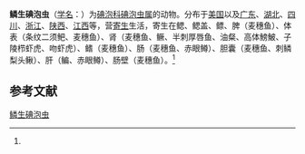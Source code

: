 {{Speciesbox
| name = 鳞生碘泡虫
| status = 
| status_system = 
| image = 
| genus = Myxobolus
| species = squamosus
| authority = (Kudo, 1934)<ref name='id9443'>{{cite web| url =http://www.bioinfo.cn/db05/BjdwSpecies.php?action=view&id=9443| title =鳞生碘泡虫| work =《中国动物物种编目数据库》| publisher =中国科学院微生物研究所| author =中国科学院动物研究所| accessdate =2009-04-16| deadurl =yes| archiveurl =https://web.archive.org/web/20160305033920/http://www.bioinfo.cn/db05/BjdwSpecies.php?action=view&id=9443| archivedate =2016-03-05}}</ref>
}}

'''鳞生碘泡虫'''（[[学名|学名]]：{{lang|la|''Myxobolus squamosus''}}）为[[碘泡科|碘泡科]][[碘泡虫属|碘泡虫属]]的动物。分布于[[美国|美国]]以及[[广东|广东]]、[[湖北|湖北]]、[[四川|四川]]、[[浙江|浙江]]、[[陕西|陕西]]、[[江西|江西]]等，营[[寄生|寄生]]生活，寄生在鳃、鳃盖、鳔、脾（麦穗鱼）、体表（条纹二须鲃、麦穗鱼）、肾（麦穗鱼、鳜、半刺厚唇鱼、油粲、高体鰟鮍、子陵栉虾虎、吻虾虎）、鳍（麦穗鱼）、肠（麦穗鱼、赤眼鳟）、胆囊（麦穗鱼、刺鳞梨头鳅）、肝（鳊、赤眼鳟）、肠壁（麦穗鱼）。<ref name='id9443'/>

== 参考文献 ==
{{reflist}}

{{Wikispecies|Myxobolus squamosus}}

[[Category:碘泡虫属|鳞生碘泡虫]]


{{Cnidarian-stub}}